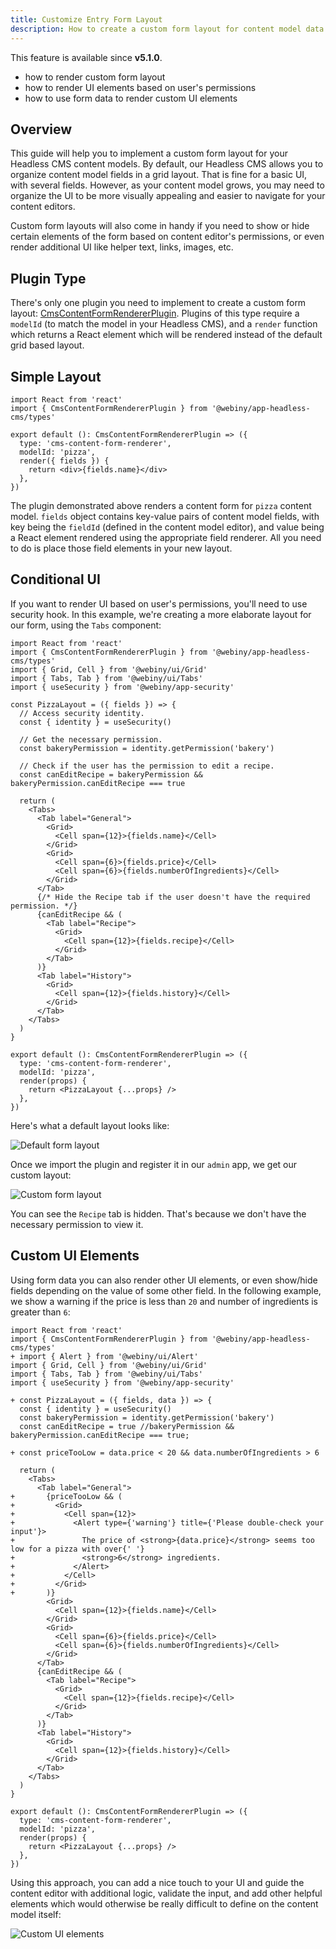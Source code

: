 ```yaml
---
title: Customize Entry Form Layout
description: How to create a custom form layout for content model data entry.
---
```



<Alert type="info" title="Can I use this?">

This feature is available since **v5.1.0**.

</Alert>

<Alert type="success" title="What you'll learn">

- how to render custom form layout
- how to render UI elements based on user's permissions
- how to use form data to render custom UI elements

</Alert>

## Overview

This guide will help you to implement a custom form layout for your Headless CMS content models. By default, our Headless CMS allows you to organize content model fields in a grid layout. That is fine for a basic UI, with several fields. However, as your content model grows, you may need to organize the UI to be more visually appealing and easier to navigate for your content editors.

Custom form layouts will also come in handy if you need to show or hide certain elements of the form based on content editor's permissions, or even render additional UI like helper text, links, images, etc.

## Plugin Type

There's only one plugin you need to implement to create a custom form layout: [CmsContentFormRendererPlugin](../references/plugins#cms-content-form-renderer).
Plugins of this type require a `modelId` (to match the model in your Headless CMS), and a `render` function which returns a React element which will be rendered instead of the default grid based layout.

## Simple Layout

```tsx pizzaLayout.tsx
import React from 'react'
import { CmsContentFormRendererPlugin } from '@webiny/app-headless-cms/types'

export default (): CmsContentFormRendererPlugin => ({
  type: 'cms-content-form-renderer',
  modelId: 'pizza',
  render({ fields }) {
    return <div>{fields.name}</div>
  },
})
```

The plugin demonstrated above renders a content form for `pizza` content model. `fields` object contains key-value pairs of content model fields, with key being the `fieldId` (defined in the content model editor), and value being a React element rendered using the appropriate field renderer. All you need to do is place those field elements in your new layout.

## Conditional UI

If you want to render UI based on user's permissions, you'll need to use security hook. In this example, we're creating a more elaborate layout for our form, using the `Tabs` component:

```tsx pizzaLayout.tsx
import React from 'react'
import { CmsContentFormRendererPlugin } from '@webiny/app-headless-cms/types'
import { Grid, Cell } from '@webiny/ui/Grid'
import { Tabs, Tab } from '@webiny/ui/Tabs'
import { useSecurity } from '@webiny/app-security'

const PizzaLayout = ({ fields }) => {
  // Access security identity.
  const { identity } = useSecurity()

  // Get the necessary permission.
  const bakeryPermission = identity.getPermission('bakery')

  // Check if the user has the permission to edit a recipe.
  const canEditRecipe = bakeryPermission && bakeryPermission.canEditRecipe === true

  return (
    <Tabs>
      <Tab label="General">
        <Grid>
          <Cell span={12}>{fields.name}</Cell>
        </Grid>
        <Grid>
          <Cell span={6}>{fields.price}</Cell>
          <Cell span={6}>{fields.numberOfIngredients}</Cell>
        </Grid>
      </Tab>
      {/* Hide the Recipe tab if the user doesn't have the required permission. */}
      {canEditRecipe && (
        <Tab label="Recipe">
          <Grid>
            <Cell span={12}>{fields.recipe}</Cell>
          </Grid>
        </Tab>
      )}
      <Tab label="History">
        <Grid>
          <Cell span={12}>{fields.history}</Cell>
        </Grid>
      </Tab>
    </Tabs>
  )
}

export default (): CmsContentFormRendererPlugin => ({
  type: 'cms-content-form-renderer',
  modelId: 'pizza',
  render(props) {
    return <PizzaLayout {...props} />
  },
})
```

Here's what a default layout looks like:

![Default form layout](./assets/customize-entry-form/defaultLayout.png)

Once we import the plugin and register it in our `admin` app, we get our custom layout:

![Custom form layout](./assets/customize-entry-form/customLayout.png)

You can see the `Recipe` tab is hidden. That's because we don't have the necessary permission to view it.

## Custom UI Elements

Using form data you can also render other UI elements, or even show/hide fields depending on the value of some other field. In the following example, we show a warning if the price is less than `20` and number of ingredients is greater than `6`:

```diff-js pizzaLayout.tsx
import React from 'react'
import { CmsContentFormRendererPlugin } from '@webiny/app-headless-cms/types'
+ import { Alert } from '@webiny/ui/Alert'
import { Grid, Cell } from '@webiny/ui/Grid'
import { Tabs, Tab } from '@webiny/ui/Tabs'
import { useSecurity } from '@webiny/app-security'

+ const PizzaLayout = ({ fields, data }) => {
  const { identity } = useSecurity()
  const bakeryPermission = identity.getPermission('bakery')
  const canEditRecipe = true //bakeryPermission && bakeryPermission.canEditRecipe === true;

+ const priceTooLow = data.price < 20 && data.numberOfIngredients > 6

  return (
    <Tabs>
      <Tab label="General">
+       {priceTooLow && (
+         <Grid>
+           <Cell span={12}>
+             <Alert type={'warning'} title={'Please double-check your input'}>
+               The price of <strong>{data.price}</strong> seems too low for a pizza with over{' '}
+               <strong>6</strong> ingredients.
+             </Alert>
+           </Cell>
+         </Grid>
+       )}
        <Grid>
          <Cell span={12}>{fields.name}</Cell>
        </Grid>
        <Grid>
          <Cell span={6}>{fields.price}</Cell>
          <Cell span={6}>{fields.numberOfIngredients}</Cell>
        </Grid>
      </Tab>
      {canEditRecipe && (
        <Tab label="Recipe">
          <Grid>
            <Cell span={12}>{fields.recipe}</Cell>
          </Grid>
        </Tab>
      )}
      <Tab label="History">
        <Grid>
          <Cell span={12}>{fields.history}</Cell>
        </Grid>
      </Tab>
    </Tabs>
  )
}

export default (): CmsContentFormRendererPlugin => ({
  type: 'cms-content-form-renderer',
  modelId: 'pizza',
  render(props) {
    return <PizzaLayout {...props} />
  },
})
```

Using this approach, you can add a nice touch to your UI and guide the content editor with additional logic, validate the input, and add other helpful elements which would otherwise be really difficult to define on the content model itself:

![Custom UI elements](./assets/customize-entry-form/customElements.png)
